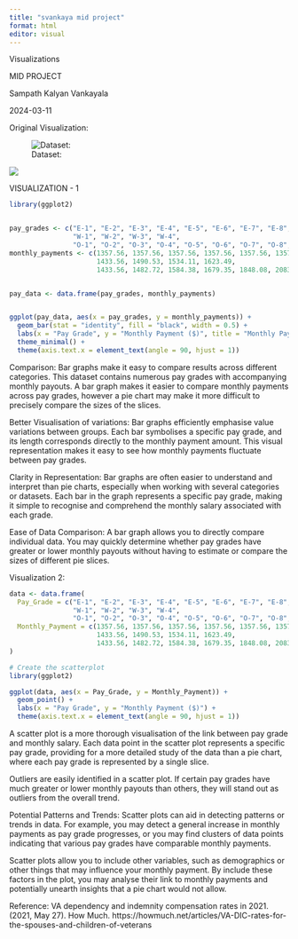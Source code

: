 ```yaml
---
title: "svankaya mid project"
format: html
editor: visual
---
```


Visualizations

MID PROJECT

Sampath Kalyan Vankayala

2024-03-11

Original Visualization:

![Dataset:](images/clipboard-2255516226.png)

![](images/clipboard-4069149461.png)

VISUALIZATION - 1

```r
library(ggplot2)


pay_grades <- c("E-1", "E-2", "E-3", "E-4", "E-5", "E-6", "E-7", "E-8", "E-9 regular", "E-9 special capacity",
                "W-1", "W-2", "W-3", "W-4",
                "O-1", "O-2", "O-3", "O-4", "O-5", "O-6", "O-7", "O-8", "O-9", "O-10 regular", "O-10 special capacity")
monthly_payments <- c(1357.56, 1357.56, 1357.56, 1357.56, 1357.56, 1357.56, 1404.49, 1482.72, 1546.40, 1669.31,
                      1433.56, 1490.53, 1534.11, 1623.49,
                      1433.56, 1482.72, 1584.38, 1679.35, 1848.08, 2083.85, 2249.19, 2470.44, 2642.50, 2898.37, 3110.67)


pay_data <- data.frame(pay_grades, monthly_payments)


ggplot(pay_data, aes(x = pay_grades, y = monthly_payments)) +
  geom_bar(stat = "identity", fill = "black", width = 0.5) +
  labs(x = "Pay Grade", y = "Monthly Payment ($)", title = "Monthly Payment by Pay Grade") +
  theme_minimal() +
  theme(axis.text.x = element_text(angle = 90, hjust = 1))

```

Comparison: Bar graphs make it easy to compare results across different categories. This dataset contains numerous pay grades with accompanying monthly payouts. A bar graph makes it easier to compare monthly payments across pay grades, however a pie chart may make it more difficult to precisely compare the sizes of the slices.

Better Visualisation of variations: Bar graphs efficiently emphasise value variations between groups. Each bar symbolises a specific pay grade, and its length corresponds directly to the monthly payment amount. This visual representation makes it easy to see how monthly payments fluctuate between pay grades.

Clarity in Representation: Bar graphs are often easier to understand and interpret than pie charts, especially when working with several categories or datasets. Each bar in the graph represents a specific pay grade, making it simple to recognise and comprehend the monthly salary associated with each grade.

Ease of Data Comparison: A bar graph allows you to directly compare individual data. You may quickly determine whether pay grades have greater or lower monthly payouts without having to estimate or compare the sizes of different pie slices.

Visualization 2:

```r
data <- data.frame(
  Pay_Grade = c("E-1", "E-2", "E-3", "E-4", "E-5", "E-6", "E-7", "E-8", "E-9 regular", "E-9 special capacity",
                "W-1", "W-2", "W-3", "W-4",
                "O-1", "O-2", "O-3", "O-4", "O-5", "O-6", "O-7", "O-8", "O-9", "O-10 regular", "O-10 special capacity"),
  Monthly_Payment = c(1357.56, 1357.56, 1357.56, 1357.56, 1357.56, 1357.56, 1404.49, 1482.72, 1546.40, 1669.31,
                      1433.56, 1490.53, 1534.11, 1623.49,
                      1433.56, 1482.72, 1584.38, 1679.35, 1848.08, 2083.85, 2249.19, 2470.44, 2642.50, 2898.37, 3110.67)
)

# Create the scatterplot
library(ggplot2)

ggplot(data, aes(x = Pay_Grade, y = Monthly_Payment)) +
  geom_point() +
  labs(x = "Pay Grade", y = "Monthly Payment ($)") +
  theme(axis.text.x = element_text(angle = 90, hjust = 1))
```

A scatter plot is a more thorough visualisation of the link between pay grade and monthly salary. Each data point in the scatter plot represents a specific pay grade, providing for a more detailed study of the data than a pie chart, where each pay grade is represented by a single slice.

Outliers are easily identified in a scatter plot. If certain pay grades have much greater or lower monthly payouts than others, they will stand out as outliers from the overall trend.

Potential Patterns and Trends: Scatter plots can aid in detecting patterns or trends in data. For example, you may detect a general increase in monthly payments as pay grade progresses, or you may find clusters of data points indicating that various pay grades have comparable monthly payments.

Scatter plots allow you to include other variables, such as demographics or other things that may influence your monthly payment. By include these factors in the plot, you may analyse their link to monthly payments and potentially unearth insights that a pie chart would not allow.

Reference: VA dependency and indemnity compensation rates in 2021. (2021, May 27). How Much. https://howmuch.net/articles/VA-DIC-rates-for-the-spouses-and-children-of-veterans
